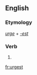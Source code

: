 ==English==

===Etymology===
''[[urge]]'' + ''[[-est]]''

===Verb===
{{head|en}}

# {{second-person singular of|urge|lang=en}}

[[fr:urgest]]